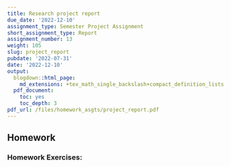 ```yaml
---
title: Research project report
due_date: '2022-12-10'
assignment_type: Semester Project Assignment
short_assignment_type: Report
assignment_number: 13
weight: 105
slug: project_report
pubdate: '2022-07-31'
date: '2022-12-10'
output:
  blogdown::html_page:
    md_extensions: +tex_math_single_backslash+compact_definition_lists
  pdf_document:
    toc: yes
    toc_depth: 3
pdf_url: /files/homework_asgts/project_report.pdf
---
```

## Homework

### Homework Exercises:

